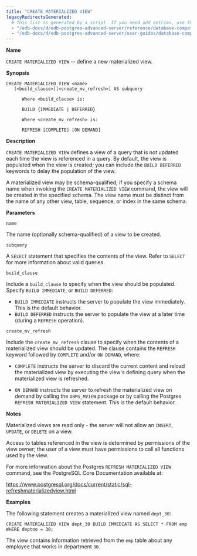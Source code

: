 ```yaml
---
title: "CREATE MATERIALIZED VIEW"
legacyRedirectsGenerated:
  # This list is generated by a script. If you need add entries, use the `legacyRedirects` key.
  - "/edb-docs/d/edb-postgres-advanced-server/reference/database-compatibility-for-oracle-developers-reference-guide/9.6/Database_Compatibility_for_Oracle_Developers_Reference_Guide.1.039.html"
  - "/edb-docs/d/edb-postgres-advanced-server/user-guides/database-compatibility-for-oracle-developers-guide/9.5/Database_Compatibility_for_Oracle_Developers_Guide.1.069.html"
---
```


<div id="create_materialized_view" class="registered_link"></div>

**Name**

`CREATE MATERIALIZED VIEW` -- define a new materialized view.

**Synopsis**

```text
CREATE MATERIALIZED VIEW <name>
   [<build_clause>][<create_mv_refresh>] AS subquery

      Where <build_clause> is:

      BUILD {IMMEDIATE | DEFERRED}

      Where <create_mv_refresh> is:

      REFRESH [COMPLETE] [ON DEMAND]
```

**Description**

`CREATE MATERIALIZED VIEW` defines a view of a query that is not updated each time the view is referenced in a query. By default, the view is populated when the view is created; you can include the `BUILD DEFERRED` keywords to delay the population of the view.

A materialized view may be schema-qualified; if you specify a schema name when invoking the `CREATE MATERIALIZED VIEW` command, the view will be created in the specified schema. The view name must be distinct from the name of any other view, table, sequence, or index in the same schema.

**Parameters**

`name`

 The name (optionally schema-qualified) of a view to be created.

`subquery`

 A `SELECT` statement that specifies the contents of the view. Refer to `SELECT` for more information about valid queries.

`build_clause`

 Include a `build_clause` to specify when the view should be populated. Specify `BUILD IMMEDIATE`, or `BUILD DEFERRED`:

-   `BUILD IMMEDIATE` instructs the server to populate the view immediately. This is the default behavior.
-   `BUILD DEFERRED` instructs the server to populate the view at a later time (during a `REFRESH` operation).

`create_mv_refresh`

 Include the `create_mv_refresh` clause to specify when the contents of a materialized view should be updated. The clause contains the `REFRESH` keyword followed by `COMPLETE` and/or `ON DEMAND`, where:

-   `COMPLETE` instructs the server to discard the current content and reload the materialized view by executing the view's defining query when the materialized view is refreshed.

-   `ON DEMAND` instructs the server to refresh the materialized view on demand by calling the `DBMS_MVIEW` package or by calling the Postgres `REFRESH MATERIALIZED VIEW` statement. This is the default behavior.

**Notes**

Materialized views are read only - the server will not allow an `INSERT`, `UPDATE`, or `DELETE` on a view.

Access to tables referenced in the view is determined by permissions of the view owner; the user of a view must have permissions to call all functions used by the view.

For more information about the Postgres `REFRESH MATERIALIZED VIEW` command, see the PostgreSQL Core Documentation available at:

<https://www.postgresql.org/docs/current/static/sql-refreshmaterializedview.html>

**Examples**

The following statement creates a materialized view named `dept_30`:

```text
CREATE MATERIALIZED VIEW dept_30 BUILD IMMEDIATE AS SELECT * FROM emp WHERE deptno = 30;
```

The view contains information retrieved from the `emp` table about any employee that works in department `30`.
